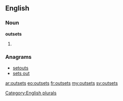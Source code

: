 ==English==

===Noun===
'''outsets'''

# {{plural of|[[outset]]}}

===Anagrams===
* [[setouts#English|setouts]]
* [[sets out#English|sets out]]

[[Category:English plurals]]

[[ar:outsets]]
[[eo:outsets]]
[[fr:outsets]]
[[my:outsets]]
[[sv:outsets]]